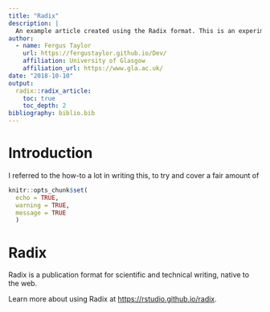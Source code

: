 ```yaml
---
title: "Radix"
description: |
  An example article created using the Radix format. This is an experiment with the Rstudio Preview v1.2.1030-1.
author:
  - name: Fergus Taylor 
    url: https://fergustaylor.github.io/Dev/
    affiliation: University of Glasgow
    affiliation_url: https://www.gla.ac.uk/
date: "2018-10-10"
output:
  radix::radix_article:
    toc: true
    toc_depth: 2
bibliography: biblio.bib
---
```


# Introduction
I referred to the how-to a lot in writing this, to try and cover a fair amount of 
```r
knitr::opts_chunk$set(
  echo = TRUE,
  warning = TRUE,
  message = TRUE
  )
```

# Radix
Radix is a publication format for scientific and technical writing, native to the web. 

Learn more about using Radix at <https://rstudio.github.io/radix>.





